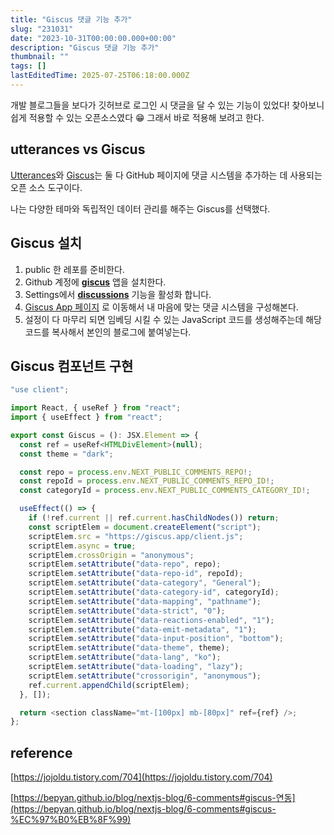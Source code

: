 ```yaml
---
title: "Giscus 댓글 기능 추가"
slug: "231031"
date: "2023-10-31T00:00:00.000+00:00"
description: "Giscus 댓글 기능 추가"
thumbnail: ""
tags: []
lastEditedTime: 2025-07-25T06:18:00.000Z
---
```


개발 블로그들을 보다가 깃허브로 로그인 시 댓글을 달 수 있는 기능이 있었다! 찾아보니 쉽게 적용할 수 있는 오픈소스였다 😁 그래서 바로 적용해 보려고 한다.

## **utterances vs Giscus**

[Utterances](https://utteranc.es/)와 [Giscus](https://giscus.app/ko)는 둘 다 GitHub 페이지에 댓글 시스템을 추가하는 데 사용되는 오픈 소스 도구이다.

나는 다양한 테마와 독립적인 데이터 관리를 해주는 Giscus를 선택했다.

## **Giscus 설치**

1. public 한 레포를 준비한다.
2. Github 계정에 **[giscus](https://github.com/apps/giscus)** 앱을 설치한다.
3. Settings에서 **[discussions](<https://bepyan.github.io/blog/nextjs-blog/(https://docs.github.com/en/repositories/managing-your-repositorys-settings-and-features/enabling-features-for-your-repository/enabling-or-disabling-github-discussions-for-a-repository).>)** 기능을 활성화 합니다.
4. [Giscus App 페이지](https://giscus.app/) 로 이동해서 내 마음에 맞는 댓글 시스템을 구성해본다.
5. 설정이 다 마무리 되면 임베딩 시킬 수 있는 JavaScript 코드를 생성해주는데 해당 코드를 복사해서 본인의 블로그에 붙여넣는다.

## **Giscus 컴포넌트 구현**

```javascript
"use client";

import React, { useRef } from "react";
import { useEffect } from "react";

export const Giscus = (): JSX.Element => {
  const ref = useRef<HTMLDivElement>(null);
  const theme = "dark";

  const repo = process.env.NEXT_PUBLIC_COMMENTS_REPO!;
  const repoId = process.env.NEXT_PUBLIC_COMMENTS_REPO_ID!;
  const categoryId = process.env.NEXT_PUBLIC_COMMENTS_CATEGORY_ID!;

  useEffect(() => {
    if (!ref.current || ref.current.hasChildNodes()) return;
    const scriptElem = document.createElement("script");
    scriptElem.src = "https://giscus.app/client.js";
    scriptElem.async = true;
    scriptElem.crossOrigin = "anonymous";
    scriptElem.setAttribute("data-repo", repo);
    scriptElem.setAttribute("data-repo-id", repoId);
    scriptElem.setAttribute("data-category", "General");
    scriptElem.setAttribute("data-category-id", categoryId);
    scriptElem.setAttribute("data-mapping", "pathname");
    scriptElem.setAttribute("data-strict", "0");
    scriptElem.setAttribute("data-reactions-enabled", "1");
    scriptElem.setAttribute("data-emit-metadata", "1");
    scriptElem.setAttribute("data-input-position", "bottom");
    scriptElem.setAttribute("data-theme", theme);
    scriptElem.setAttribute("data-lang", "ko");
    scriptElem.setAttribute("data-loading", "lazy");
    scriptElem.setAttribute("crossorigin", "anonymous");
    ref.current.appendChild(scriptElem);
  }, []);

  return <section className="mt-[100px] mb-[80px]" ref={ref} />;
};
```

## reference

[https://jojoldu.tistory.com/704](https://jojoldu.tistory.com/704)

[https://bepyan.github.io/blog/nextjs-blog/6-comments#giscus-연동](https://bepyan.github.io/blog/nextjs-blog/6-comments#giscus-%EC%97%B0%EB%8F%99)